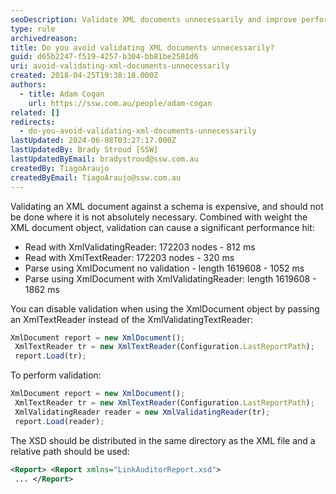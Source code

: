 ```yaml
---
seoDescription: Validate XML documents unnecessarily and improve performance by using XmlTextReader instead of XmlValidatingReader.
type: rule
archivedreason:
title: Do you avoid validating XML documents unnecessarily?
guid: d65b2247-f519-4257-b304-bb81be2581d6
uri: avoid-validating-xml-documents-unnecessarily
created: 2018-04-25T19:38:18.000Z
authors:
  - title: Adam Cogan
    url: https://ssw.com.au/people/adam-cogan
related: []
redirects:
  - do-you-avoid-validating-xml-documents-unnecessarily
lastUpdated: 2024-06-08T03:27:17.000Z
lastUpdatedBy: Brady Stroud [SSW]
lastUpdatedByEmail: bradystroud@ssw.com.au
createdBy: TiagoAraujo
createdByEmail: TiagoAraujo@ssw.com.au
---
```


Validating an XML document against a schema is expensive, and should not be done where it is not absolutely necessary. Combined with weight the XML document object, validation can cause a significant performance hit:

* Read with XmlValidatingReader: 172203 nodes - 812 ms
* Read with XmlTextReader: 172203 nodes - 320 ms
* Parse using XmlDocument no validation - length 1619608 - 1052 ms
* Parse using XmlDocument with XmlValidatingReader: length 1619608 - 1862 ms

You can disable validation when using the XmlDocument object by passing an XmlTextReader instead of the XmlValidatingTextReader:
```js
XmlDocument report = new XmlDocument();
 XmlTextReader tr = new XmlTextReader(Configuration.LastReportPath);
 report.Load(tr);
```

To perform validation:

```js
XmlDocument report = new XmlDocument();
 XmlTextReader tr = new XmlTextReader(Configuration.LastReportPath);
 XmlValidatingReader reader = new XmlValidatingReader(tr);
 report.Load(reader);
```

The XSD should be distributed in the same directory as the XML file and a relative path should be used:

```xml
<Report> <Report xmlns="LinkAuditorReport.xsd">
 ... </Report>
```
